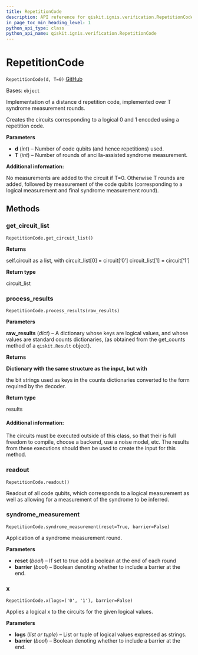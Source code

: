```yaml
---
title: RepetitionCode
description: API reference for qiskit.ignis.verification.RepetitionCode
in_page_toc_min_heading_level: 1
python_api_type: class
python_api_name: qiskit.ignis.verification.RepetitionCode
---
```


# RepetitionCode

<span id="qiskit.ignis.verification.RepetitionCode" />

`RepetitionCode(d, T=0)` [GitHub](https://github.com/qiskit-community/qiskit-ignis/tree/stable/0.6/qiskit/ignis/verification/topological_codes/circuits.py "view source code")

Bases: `object`

Implementation of a distance d repetition code, implemented over T syndrome measurement rounds.

Creates the circuits corresponding to a logical 0 and 1 encoded using a repetition code.

**Parameters**

*   **d** (*int*) – Number of code qubits (and hence repetitions) used.
*   **T** (*int*) – Number of rounds of ancilla-assisted syndrome measurement.

**Additional information:**

No measurements are added to the circuit if T=0. Otherwise T rounds are added, followed by measurement of the code qubits (corresponding to a logical measurement and final syndrome measurement round).

## Methods

### get\_circuit\_list

<span id="qiskit.ignis.verification.RepetitionCode.get_circuit_list" />

`RepetitionCode.get_circuit_list()`

**Returns**

self.circuit as a list, with circuit\_list\[0] = circuit\[‘0’] circuit\_list\[1] = circuit\[‘1’]

**Return type**

circuit\_list

### process\_results

<span id="qiskit.ignis.verification.RepetitionCode.process_results" />

`RepetitionCode.process_results(raw_results)`

**Parameters**

**raw\_results** (*dict*) – A dictionary whose keys are logical values, and whose values are standard counts dictionaries, (as obtained from the get\_counts method of a `qiskit.Result` object).

**Returns**

**Dictionary with the same structure as the input, but with**

the bit strings used as keys in the counts dictionaries converted to the form required by the decoder.

**Return type**

results

#### Additional information:

The circuits must be executed outside of this class, so that their is full freedom to compile, choose a backend, use a noise model, etc. The results from these executions should then be used to create the input for this method.

### readout

<span id="qiskit.ignis.verification.RepetitionCode.readout" />

`RepetitionCode.readout()`

Readout of all code qubits, which corresponds to a logical measurement as well as allowing for a measurement of the syndrome to be inferred.

### syndrome\_measurement

<span id="qiskit.ignis.verification.RepetitionCode.syndrome_measurement" />

`RepetitionCode.syndrome_measurement(reset=True, barrier=False)`

Application of a syndrome measurement round.

**Parameters**

*   **reset** (*bool*) – If set to true add a boolean at the end of each round
*   **barrier** (*bool*) – Boolean denoting whether to include a barrier at the end.

### x

<span id="qiskit.ignis.verification.RepetitionCode.x" />

`RepetitionCode.x(logs=('0', '1'), barrier=False)`

Applies a logical x to the circuits for the given logical values.

**Parameters**

*   **logs** (*list or tuple*) – List or tuple of logical values expressed as strings.
*   **barrier** (*bool*) – Boolean denoting whether to include a barrier at the end.

